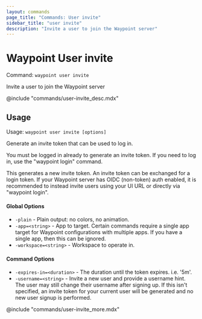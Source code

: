 ```yaml
---
layout: commands
page_title: "Commands: User invite"
sidebar_title: "user invite"
description: "Invite a user to join the Waypoint server"
---
```


# Waypoint User invite

Command: `waypoint user invite`

Invite a user to join the Waypoint server

@include "commands/user-invite_desc.mdx"

## Usage

Usage: `waypoint user invite [options]`


  Generate an invite token that can be used to log in.

  You must be logged in already to generate an invite token. If you need to
  log in, use the "waypoint login" command.

  This generates a new invite token. An invite token can be exchanged for
  a login token. If your Waypoint server has OIDC (non-token) auth enabled,
  it is recommended to instead invite users using your UI URL or directly
  via "waypoint login".

#### Global Options

- `-plain` - Plain output: no colors, no animation.
- `-app=<string>` - App to target. Certain commands require a single app target for Waypoint configurations with multiple apps. If you have a single app, then this can be ignored.
- `-workspace=<string>` - Workspace to operate in.

#### Command Options

- `-expires-in=<duration>` - The duration until the token expires. i.e. '5m'.
- `-username=<string>` - Invite a new user and provide a username hint. The user may still change their username after signing up. If this isn't specified, an invite token for your current user will be generated and no new user signup is performed.

@include "commands/user-invite_more.mdx"
